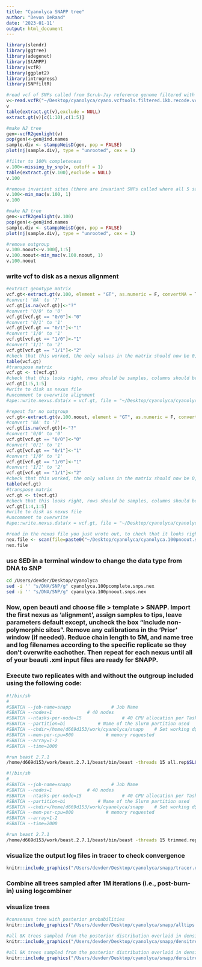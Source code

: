 ```yaml
---
title: "Cyanolyca SNAPP tree"
author: "Devon DeRaad"
date: '2023-01-11'
output: html_document
---
```


```r
library(slendr)
library(ggtree)
library(adegenet)
library(StAMPP)
library(vcfR)
library(ggplot2)
library(introgress)
library(SNPfiltR)
```

```r
#read vcf of SNPs called from Scrub-Jay reference genome filtered with gatk and vcftools
v<-read.vcfR("~/Desktop/cyanolyca/cyano.vcftools.filtered.1kb.recode.vcf")
v
table(extract.gt(v),exclude = NULL)
extract.gt(v)[c(1:10),c(1:5)]

#make NJ tree
gen<-vcfR2genlight(v)
pop(gen)<-gen@ind.names
sample.div <- stamppNeisD(gen, pop = FALSE)
plot(nj(sample.div), type = "unrooted", cex = 1)

#filter to 100% completeness
v.100<-missing_by_snp(v, cutoff = 1)
table(extract.gt(v.100),exclude = NULL)
v.100

#remove invariant sites (there are invariant SNPs called where all 5 samples have the homozygous derived haplotype compared to the scrub-jay reference genome)
v.100<-min_mac(v.100, 1)
v.100

#make NJ tree
gen<-vcfR2genlight(v.100)
pop(gen)<-gen@ind.names
sample.div <- stamppNeisD(gen, pop = FALSE)
plot(nj(sample.div), type = "unrooted", cex = 1)

#remove outgroup
v.100.noout<-v.100[,1:5]
v.100.noout<-min_mac(v.100.noout, 1)
v.100.noout
```

### write vcf to disk as a nexus alignment
```r
#extract genotype matrix
vcf.gt<-extract.gt(v.100, element = "GT", as.numeric = F, convertNA = T)
#convert 'NA' to '?'
vcf.gt[is.na(vcf.gt)]<-"?"
#convert '0/0' to '0'
vcf.gt[vcf.gt == "0/0"]<-"0"
#convert '0/1' to '1'
vcf.gt[vcf.gt == "0/1"]<-"1"
#convert '1/0' to '1'
vcf.gt[vcf.gt == "1/0"]<-"1"
#convert '1/1' to '2'
vcf.gt[vcf.gt == "1/1"]<-"2"
#check that this worked, the only values in the matrix should now be 0, 1, and 2
table(vcf.gt)
#transpose matrix
vcf.gt <- t(vcf.gt)
#check that this looks right, rows should be samples, columns should be SNPs
vcf.gt[1:5,1:5]
#write to disk as nexus file
#uncomment to overwrite alignment
#ape::write.nexus.data(x = vcf.gt, file = "~/Desktop/cyanolyca/cyanolyca.100pcomplete.snps.nex", format = "DNA", interleaved = FALSE)

#repeat for no outgroup
vcf.gt<-extract.gt(v.100.noout, element = "GT", as.numeric = F, convertNA = T)
#convert 'NA' to '?'
vcf.gt[is.na(vcf.gt)]<-"?"
#convert '0/0' to '0'
vcf.gt[vcf.gt == "0/0"]<-"0"
#convert '0/1' to '1'
vcf.gt[vcf.gt == "0/1"]<-"1"
#convert '1/0' to '1'
vcf.gt[vcf.gt == "1/0"]<-"1"
#convert '1/1' to '2'
vcf.gt[vcf.gt == "1/1"]<-"2"
#check that this worked, the only values in the matrix should now be 0, 1, and 2
table(vcf.gt)
#transpose matrix
vcf.gt <- t(vcf.gt)
#check that this looks right, rows should be samples, columns should be SNPs
vcf.gt[1:4,1:5]
#write to disk as nexus file
#uncomment to overwrite
#ape::write.nexus.data(x = vcf.gt, file = "~/Desktop/cyanolyca/cyanolyca.100pnoout.snps.nex", format = "DNA", interleaved = FALSE)

#read in the nexus file you just wrote out, to check that it looks right
nex.file <- scan(file=paste0("~/Desktop/cyanolyca/cyanolyca.100pnoout.snps.nex"), what = "character", sep = "\n",quiet = TRUE)
nex.file
```

### use SED in a terminal window to change the data type from DNA to SNP
```bash
cd /Users/devder/Desktop/cyanolyca
sed -i '' "s/DNA/SNP/g" cyanolyca.100pcomplete.snps.nex
sed -i '' "s/DNA/SNP/g" cyanolyca.100pnoout.snps.nex
```

### Now, open beauti and choose file > template > SNAPP. Import the first nexus as ‘alignment’, assign samples to tips, leave parameters default except, uncheck the box “Include non-polymorphic sites”. Remove any calibrations in the ‘Prior’ window (if needed). Reduce chain length to 5M, and name tree and log filenames according to the specific replicate so they don’t overwrite eachother. Then repeat for each nexus until all of your beauti .xml input files are ready for SNAPP.

### Execute two replicates with and without the outgroup included using the following code:
```bash
#!/bin/sh
#
#SBATCH --job-name=snapp               # Job Name
#SBATCH --nodes=1             # 40 nodes
#SBATCH --ntasks-per-node=15               # 40 CPU allocation per Task
#SBATCH --partition=bi            # Name of the Slurm partition used
#SBATCH --chdir=/home/d669d153/work/cyanolyca/snapp    # Set working d$
#SBATCH --mem-per-cpu=800            # memory requested
#SBATCH --array=1-2
#SBATCH --time=2000

#run beast 2.7.1
/home/d669d153/work/beast.2.7.1/beast/bin/beast -threads 15 all.rep$SLURM_ARRAY_TASK_ID.xml

#!/bin/sh
#
#SBATCH --job-name=snapp               # Job Name
#SBATCH --nodes=1             # 40 nodes
#SBATCH --ntasks-per-node=15               # 40 CPU allocation per Task
#SBATCH --partition=bi            # Name of the Slurm partition used
#SBATCH --chdir=/home/d669d153/work/cyanolyca/snapp    # Set working d$
#SBATCH --mem-per-cpu=800            # memory requested
#SBATCH --array=1-2
#SBATCH --time=2000

#run beast 2.7.1
/home/d669d153/work/beast.2.7.1/beast/bin/beast -threads 15 trimmed.rep$SLURM_ARRAY_TASK_ID.xml
```

### visualize the output log files in tracer to check convergence
```r
knitr::include_graphics("/Users/devder/Desktop/cyanolyca/snapp/tracer.output.png")
```

### Combine all trees sampled after 1M iterations (i.e., post-burn-in) using logcombiner

### visualize trees
```r
#consensus tree with posterior probabilities 
knitr::include_graphics("/Users/devder/Desktop/cyanolyca/snapp/alltips.combinedruns.consensus.tree.png")

#all 8K trees sampled from the posterior distribution overlaid in densitree
knitr::include_graphics("/Users/devder/Desktop/cyanolyca/snapp/densitree.png")

#all 8K trees sampled from the posterior distribution overlaid in densitree, add root canal topology
knitr::include_graphics("/Users/devder/Desktop/cyanolyca/snapp/densitree.rootcanal.png")
```